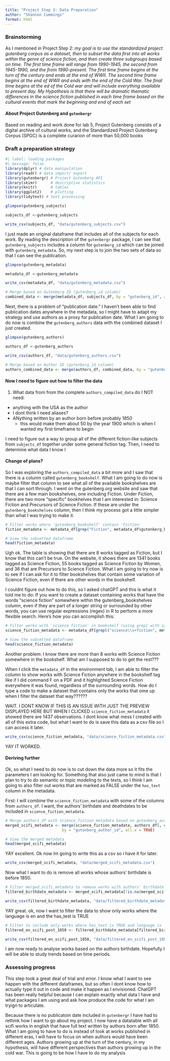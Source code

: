 ```yaml
---
title: "Project Step 3: Data Preparation"
author: "Shannon Cummings"
format: html
---
```


### Brainstorming

As I mentioned in Project Step 2: *my goal is to use the standardized project gutenberg corpus as a dataset, then to subset the data first into all works within the genre of science fiction, and then create three subgroups based on time. The first time frame will range from 1990-1945, the second from 1945-1990, and the from 1990-present. The first time frame begins at the turn of the century and ends at the end of WWII. The second time frame begins at the end of WWII and ends with the end of the Cold War. The final time begins at the ed of the Cold war and will include everything available to present day. My Hypothesis is that there will be dramatic thematic differences in the science fiction published in each time frame based on the cultural events that mark the beginning and end of each set*

#### About Project Gutenberg and `gutenbergr`

Based on reading and work done for lab 5, Project Gutenberg consists of a digital archive of cultural works, and the Standardized Project Gutenberg Corpus (SPGC) is a complete curarion of more than 50,000 books

### Draft a preparation strategy

```r
#| label: loading packages
#| message: false
library(dplyr) # data manipulation
library(readr) # data import/ export
library(gutenbergr) # Project Gutenberg API
library(skimr)      # descriptive statistics
library(knitr)      # tables
library(ggplot2)    # plotting
library(tidytext) # text processing
```

```r
glimpse(gutenberg_subjects)
```
```r
subjects_df <-gutenberg_subjects

write_csv(subjects_df, "data/gutenberg_subjects.csv")
```

I just made an original dataframe that includes all of the subjects for each work. By reading the description of the `gutenbergr` package, I can see that `gutenberg_subjects` includes a column for `gutenberg_id` which can be joined with `gutenberg_metadata`. So, my next step is to join the two sets of data so that I can see the publication.

```r
glimpse(gutenberg_metadata)

metadata_df <-gutenberg_metadata

write_csv(metadata_df, "data/gutenberg_metadata.csv")

# Merge based on Gutenberg ID (gutenberg_id column)
combined_data <- merge(metadata_df, subjects_df, by = "gutenberg_id", all.x = TRUE)
```

Next, there is a problem of "publication date." I haven't been able to find publication dates anywhere in the metadata, so I might have to adapt my strategy and use authors as a proxy for publication date. What I am going to do now is combine the `gutenberg_authors` data with the combined dataset I just created. 

```r

glimpse(gutenberg_authors)

authors_df <-gutenberg_authors

write_csv(authors_df, "data/gutenberg_authors.csv")

# Merge based on Author ID (gutenberg_id column)
authors_combined_data <- merge(authors_df, combined_data, by = "gutenberg_author_id", all.x = TRUE)
```
#### Now I need to figure out how to filter the data

(@) What data from from the complete `authors_compiled_data` do I NOT need:
* anything with the USA as the author
* I dont think I need aliases?
* ANything written by an author born before probably 1850
  + this would make them about 50 by the year 1900 which is when I wanted my first timeframe to begin

I need to figure out a way to group all of the different fiction-like subjects from `subjects_df` together under some general fiction tag. Then, I need to determine what data I know I 

#### Change of plans?

So I was exploring the `authors_compiled_data` a bit more and I saw that there is a column called `gutenberg_bookshelf`. What I am going to do now is maybe filter that column to see what all of the available bookshelves are that I can sort through. I went on the gutenberg.org website and saw that there are a few main bookshelves, one including Fiction. Under Fiction, there are two more "specific" bookhelves that I am interested in: Science Fiction and Precursors of Science Fiction. If these are under the `gutenberg_bookshelves` column, then I think my process got a little simpler than what I was trying to make it.


```r


# Filter works where 'gutenberg_bookshelf' contain 'Fiction'
fiction_metadata <- metadata_df[grep("Fiction", metadata_df$gutenberg_bookshelf, ignore.case = TRUE), ]

# View the subsetted dataframe
head(fiction_metadata)

```
Ugh ok. The table is showing that there are 8 works tagged as Fiction, but I know that this can't be true. On the website, it shows there are 1341 books tagged as Science Fiction, 55 books tagged as Science Fiction by Women, and 36 that are Precursors to Science Fiction. What I am going to try now is to see if I can ask for it to filter bookshelves that contain some variation of Science Fiction, even if there are other words in the bookshelf. 

I couldnt figure out how to do this, so I asked chatGPT and this is what it told me to do: 
If you want to create a dataset containing works that have the words "science fiction" somewhere within the gutenberg_bookshelves column, even if they are part of a longer string or surrounded by other words, you can use regular expressions (regex) in R to perform a more flexible search. Here's how you can accomplish this:

```r

# Filter works with 'science fiction' in bookshelf (using grepl with ignore.case)
science_fiction_metadata <- metadata_df[grepl("science\\s+fiction", metadata_df$gutenberg_bookshelf, ignore.case = TRUE), ]

# View the subsetted dataframe
head(science_fiction_metadata)

```
Another problem: I know there are more than 8 works with Science Fiction somewhere in the bookshelf. What am I supposed to do to get the rest???

When I click the `metadata_df` in the environment tab, I am able to filter the column to show works with Science Fiction anywhere in the bookshelf tag like if I did command F on a PDF and it highlighted Science Fiction everywhere it was found, regardless of the surrounding words. How do I type a code to make a dataset that contains only the works that ome up when I filter the dataset that way??????

WAIT. I DONT KNOW IF THIS IS AN ISSUE WITH JUST THE PREVIEW DISPLAYED HERE BUT WHEN I CLICKED `science_fiction_metadata` it showed there are 1437 observations. I dont know what mess I created with all of this extra code, but what I want to do is save this data as a csv file so I can access it later.

```r
write_csv(science_fiction_metadata, "data/science_fiction_metadata.csv")
```

YAY IT WORKED. 

#### Deriving further

Ok, so what I need to do now is to cut down the data more so it fits the parameters I am looking for. Something that also just came to mind is that I plan to try to do semantic or topic modeling to the texts, so I think I am going to also filter out works that are marked as FALSE under the `has_text` column in the metadata.

First: I will combine the `science_fiction_metadata` with some of the columns from `authors_df`. I want, the authors' birthdate and deathdates to be included in `science_fiction_metadata`.

```r
# Merge authors_df with science_fiction_metadata based on gutenberg_author_id
merged_scifi_metadata <- merge(science_fiction_metadata, authors_df[, c("gutenberg_author_id", "birthdate", "deathdate")], 
                         by = "gutenberg_author_id", all.x = TRUE)

# View the merged metadata
head(merged_scifi_metadata)

```

YAY excellent. Ok now Im going to write this as a csv so i have it for later. 

```r
write_csv(merged_scifi_metadata, "data/merged_scifi_metadata.csv")
```

Now what I want to do is remove all works whose authors' birthdate is before 1850.

```r

# Filter merged_scifi_metadata to remove works with authors' birthdate before 1850
filtered_birthdate_metadata <- merged_scifi_metadata[!is.na(merged_scifi_metadata$birthdate) &merged_scifi_metadata$birthdate >= 1850, ]

write_csv(filtered_birthdate_metadata, "data/filtered_birthdate_metadata.csv")

```

YAY great. ok, now I want to filter the data to show only works where the language is en and the has_test is TRUE

```r

# Filter to include only works where has_text is TRUE and language is 'en'
filtered_en_scifi_post_1850 <- filtered_birthdate_metadata[filtered_birthdate_metadata$has_text == TRUE & filtered_birthdate_metadata$language == 'en', ]

write_csv(filtered_en_scifi_post_1850, "data/filtered_en_scifi_post_1850.csv")

```

I am now ready to analyse works based on the authors birthdate. Hopefully I will be able to study trends based on time periods. 

### Assessing progress


This step took a great deal of trial and error. I know what I want to see happen with the different dataframes, but so often I dont know how to actually type it out in code and make it happen as I envisioned. ChatGPT has been really helpful because I can explain exactly what data I have and what packages I am using and ask how produce the code for what I am tryign to articulate. 

Because there is no publicatoin date included in `gutenbergr` I have had to rethink how I want to go about my project. I now have a datatable with all scifi works in english that have full text written by authors born after 1850. What I am going to have to do is instead of look at works published in different eras, I will have to focus on when authors would have been different ages. Authors growing up at the turn of the century, in my hypothesis, will have different perspectives than authors growing up in the cold war. This is going to be how I have to do my analysis
